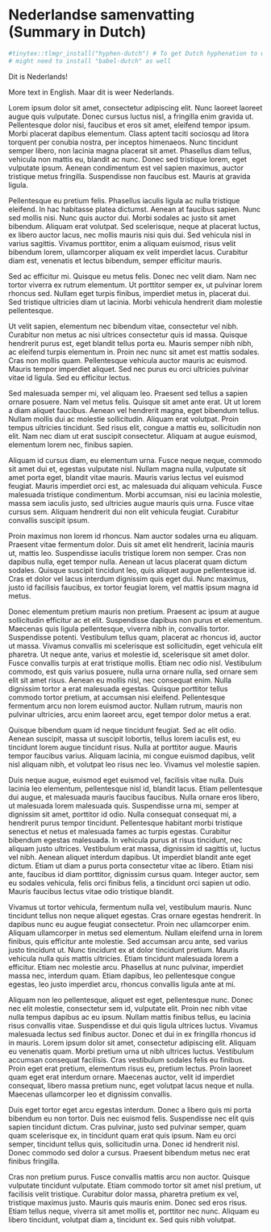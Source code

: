 # Nederlandse samenvatting (Summary in Dutch) {-}
\chaptermark{Summary in Dutch}

```r
#tinytex::tlmgr_install("hyphen-dutch") # To get Dutch hyphenation to work with polygglossia
# might need to install "babel-dutch" as well
```
::: {lang=nl}
Dit is Nederlands!
:::

More text in English. [Maar dit is weer Nederlands.]{lang=nl}

Lorem ipsum dolor sit amet, consectetur adipiscing elit. Nunc laoreet laoreet augue quis vulputate. Donec cursus luctus nisl, a fringilla enim gravida ut. Pellentesque dolor nisi, faucibus et eros sit amet, eleifend tempor ipsum. Morbi placerat dapibus elementum. Class aptent taciti sociosqu ad litora torquent per conubia nostra, per inceptos himenaeos. Nunc tincidunt semper libero, non lacinia magna placerat sit amet. Phasellus diam tellus, vehicula non mattis eu, blandit ac nunc. Donec sed tristique lorem, eget vulputate ipsum. Aenean condimentum est vel sapien maximus, auctor tristique metus fringilla. Suspendisse non faucibus est. Mauris at gravida ligula.

Pellentesque eu pretium felis. Phasellus iaculis ligula ac nulla tristique eleifend. In hac habitasse platea dictumst. Aenean at faucibus sapien. Nunc sed mollis nisi. Nunc quis auctor dui. Morbi sodales ac justo sit amet bibendum. Aliquam erat volutpat. Sed scelerisque, neque at placerat luctus, ex libero auctor lacus, nec mollis mauris nisi quis dui. Sed vehicula nisl in varius sagittis. Vivamus porttitor, enim a aliquam euismod, risus velit bibendum lorem, ullamcorper aliquam ex velit imperdiet lacus. Curabitur diam est, venenatis et lectus bibendum, semper efficitur mauris.

Sed ac efficitur mi. Quisque eu metus felis. Donec nec velit diam. Nam nec tortor viverra ex rutrum elementum. Ut porttitor semper ex, ut pulvinar lorem rhoncus sed. Nullam eget turpis finibus, imperdiet metus in, placerat dui. Sed tristique ultricies diam ut lacinia. Morbi vehicula hendrerit diam molestie pellentesque.

Ut velit sapien, elementum nec bibendum vitae, consectetur vel nibh. Curabitur non metus ac nisi ultrices consectetur quis id massa. Quisque hendrerit purus est, eget blandit tellus porta eu. Mauris semper nibh nibh, ac eleifend turpis elementum in. Proin nec nunc sit amet est mattis sodales. Cras non mollis quam. Pellentesque vehicula auctor mauris ac euismod. Mauris tempor imperdiet aliquet. Sed nec purus eu orci ultricies pulvinar vitae id ligula. Sed eu efficitur lectus.

Sed malesuada semper mi, vel aliquam leo. Praesent sed tellus a sapien ornare posuere. Nam vel metus felis. Quisque sit amet ante erat. Ut ut lorem a diam aliquet faucibus. Aenean vel hendrerit magna, eget bibendum tellus. Nullam mollis dui ac molestie sollicitudin. Aliquam erat volutpat. Proin tempus ultricies tincidunt. Sed risus elit, congue a mattis eu, sollicitudin non elit. Nam nec diam ut erat suscipit consectetur. Aliquam at augue euismod, elementum lorem nec, finibus sapien.

Aliquam id cursus diam, eu elementum urna. Fusce neque neque, commodo sit amet dui et, egestas vulputate nisl. Nullam magna nulla, vulputate sit amet porta eget, blandit vitae mauris. Mauris varius lectus vel euismod feugiat. Mauris imperdiet orci est, ac malesuada dui aliquam vehicula. Fusce malesuada tristique condimentum. Morbi accumsan, nisi eu lacinia molestie, massa sem iaculis justo, sed ultricies augue mauris quis urna. Fusce vitae cursus sem. Aliquam hendrerit dui non elit vehicula feugiat. Curabitur convallis suscipit ipsum.

Proin maximus non lorem id rhoncus. Nam auctor sodales urna eu aliquam. Praesent vitae fermentum dolor. Duis sit amet elit hendrerit, lacinia mauris ut, mattis leo. Suspendisse iaculis tristique lorem non semper. Cras non dapibus nulla, eget tempor nulla. Aenean ut lacus placerat quam dictum sodales. Quisque suscipit tincidunt leo, quis aliquet augue pellentesque id. Cras et dolor vel lacus interdum dignissim quis eget dui. Nunc maximus, justo id facilisis faucibus, ex tortor feugiat lorem, vel mattis ipsum magna id metus.

Donec elementum pretium mauris non pretium. Praesent ac ipsum at augue sollicitudin efficitur ac et elit. Suspendisse dapibus non purus et elementum. Maecenas quis ligula pellentesque, viverra nibh in, convallis tortor. Suspendisse potenti. Vestibulum tellus quam, placerat ac rhoncus id, auctor ut massa. Vivamus convallis mi scelerisque est sollicitudin, eget vehicula elit pharetra. Ut neque ante, varius et molestie id, scelerisque sit amet dolor. Fusce convallis turpis at erat tristique mollis. Etiam nec odio nisl. Vestibulum commodo, est quis varius posuere, nulla urna ornare nulla, sed ornare sem elit sit amet risus. Aenean eu mollis nisl, nec consequat enim. Nulla dignissim tortor a erat malesuada egestas. Quisque porttitor tellus commodo tortor pretium, at accumsan nisi eleifend. Pellentesque fermentum arcu non lorem euismod auctor. Nullam rutrum, mauris non pulvinar ultricies, arcu enim laoreet arcu, eget tempor dolor metus a erat.

Quisque bibendum quam id neque tincidunt feugiat. Sed ac elit odio. Aenean suscipit, massa ut suscipit lobortis, tellus lorem iaculis est, eu tincidunt lorem augue tincidunt risus. Nulla at porttitor augue. Mauris tempor faucibus varius. Aliquam lacinia, mi congue euismod dapibus, velit nisl aliquam nibh, et volutpat leo risus nec leo. Vivamus vel molestie sapien.

Duis neque augue, euismod eget euismod vel, facilisis vitae nulla. Duis lacinia leo elementum, pellentesque nisl id, blandit lacus. Etiam pellentesque dui augue, et malesuada mauris faucibus faucibus. Nulla ornare eros libero, ut malesuada lorem malesuada quis. Suspendisse urna mi, semper at dignissim sit amet, porttitor id odio. Nulla consequat consequat mi, a hendrerit purus tempor tincidunt. Pellentesque habitant morbi tristique senectus et netus et malesuada fames ac turpis egestas. Curabitur bibendum egestas malesuada. In vehicula purus at risus tincidunt, nec aliquam justo ultrices. Vestibulum erat massa, dignissim id sagittis ut, luctus vel nibh. Aenean aliquet interdum dapibus. Ut imperdiet blandit ante eget dictum. Etiam ut diam a purus porta consectetur vitae ac libero. Etiam nisi ante, faucibus id diam porttitor, dignissim cursus quam. Integer auctor, sem eu sodales vehicula, felis orci finibus felis, a tincidunt orci sapien ut odio. Mauris faucibus lectus vitae odio tristique blandit.

Vivamus ut tortor vehicula, fermentum nulla vel, vestibulum mauris. Nunc tincidunt tellus non neque aliquet egestas. Cras ornare egestas hendrerit. In dapibus nunc eu augue feugiat consectetur. Proin nec ullamcorper enim. Aliquam ullamcorper in metus sed elementum. Nullam eleifend urna in lorem finibus, quis efficitur ante molestie. Sed accumsan arcu ante, sed varius justo tincidunt ut. Nunc tincidunt ex at dolor tincidunt pretium. Mauris vehicula nulla quis mattis ultricies. Etiam tincidunt malesuada lorem a efficitur. Etiam nec molestie arcu. Phasellus at nunc pulvinar, imperdiet massa nec, interdum quam. Etiam dapibus, leo pellentesque congue egestas, leo justo imperdiet arcu, rhoncus convallis ligula ante at mi.

Aliquam non leo pellentesque, aliquet est eget, pellentesque nunc. Donec nec elit molestie, consectetur sem id, vulputate elit. Proin nec nibh vitae nulla tempus dapibus ac eu ipsum. Nullam mattis finibus tellus, eu lacinia risus convallis vitae. Suspendisse et dui quis ligula ultrices luctus. Vivamus malesuada lectus sed finibus auctor. Donec et dui in ex fringilla rhoncus id in mauris. Lorem ipsum dolor sit amet, consectetur adipiscing elit. Aliquam eu venenatis quam. Morbi pretium urna ut nibh ultrices luctus. Vestibulum accumsan consequat facilisis. Cras vestibulum sodales felis eu finibus. Proin eget erat pretium, elementum risus eu, pretium lectus. Proin laoreet quam eget erat interdum ornare. Maecenas auctor, velit id imperdiet consequat, libero massa pretium nunc, eget volutpat lacus neque et nulla. Maecenas ullamcorper leo et dignissim convallis.

Duis eget tortor eget arcu egestas interdum. Donec a libero quis mi porta bibendum eu non tortor. Duis nec euismod felis. Suspendisse nec elit quis sapien tincidunt dictum. Cras pulvinar, justo sed pulvinar semper, quam quam scelerisque ex, in tincidunt quam erat quis ipsum. Nam eu orci semper, tincidunt tellus quis, sollicitudin urna. Donec id hendrerit nisl. Donec commodo sed dolor a cursus. Praesent bibendum metus nec erat finibus fringilla.

Cras non pretium purus. Fusce convallis mattis arcu non auctor. Quisque vulputate tincidunt vulputate. Etiam commodo tortor sit amet nisl pretium, ut facilisis velit tristique. Curabitur dolor massa, pharetra pretium ex vel, tristique maximus justo. Mauris quis mauris enim. Donec sed eros risus. Etiam tellus neque, viverra sit amet mollis et, porttitor nec nunc. Aliquam eu libero tincidunt, volutpat diam a, tincidunt ex. Sed quis nibh volutpat. 